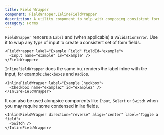```yaml
---
title: Field Wrapper
component: FieldWrapper,InlineFieldWrapper
description: A utility component to help with composing consistent form fields
category: Forms
---
```


`FieldWrapper` renders a `Label` and (when applicable) a `ValidationError`. Use it to wrap any type of input to create a consistent set of form fields.

```tsx preview
<FieldWrapper label="Example Field" fieldId="example">
  <Input name="example" id="example" />
</FieldWrapper>
```

`InlineFieldWrapper` does the same but renders the label inline with the input, for example:`Checkbox`es and `Radio`s.

```tsx preview
<InlineFieldWrapper label="Example Checkbox">
  <Checkbox name="example2" id="example2" />
</InlineFieldWrapper>
```

It can also be used alongside components like `Input`, `Select` or `Switch` when you may require some condensed inline fields.

```tsx preview
<InlineFieldWrapper direction="reverse" align="center" label="Toggle a field">
  <Switch />
</InlineFieldWrapper>
```
